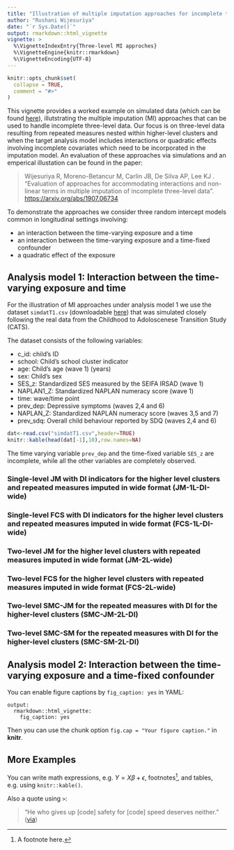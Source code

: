 ```yaml
---
title: "Illustration of multiple imputation approaches for incomplete three-level data: accomodating inetractions and non-linear terms"
author: "Rushani Wijesuriya"
date: "`r Sys.Date()`"
output: rmarkdown::html_vignette
vignette: >
  %\VignetteIndexEntry{Three-level MI approches}
  %\VignetteEngine{knitr::rmarkdown}
  %\VignetteEncoding{UTF-8}
---
```


```r
knitr::opts_chunk$set(
  collapse = TRUE,
  comment = "#>"
)
```


This vignette provides a worked example on simulated data (which can be found [here](https://raw.githack.com/moreno-betancur/medRCT/master/medRCT_4med.R)), illutstrating the multiple imputation (MI) approaches that can be used  to handle incomplete three-level data. Our focus is on three-level data resulting from repeated measures nested within higher-level clusters and when the target analysis model includes interactions or quadratic effects involving incomplete covariates which need to be incorporated in the imputation model. An evaluation of these approaches via simulations and an emperical illustation can be found in the paper:  

>Wijesuriya R, Moreno-Betancur M, Carlin JB, De Silva AP, Lee KJ . "Evaluation of approaches for accommodating interactions and non-linear terms in multiple imputation of incomplete three-level data". [https://arxiv.org/abs/1907.06734](https://arxiv.org/abs/1907.06734)

To demonstrate the approaches we consider three random intercept models common in longitudinal settings involving: 

- an interaction between the time-varying exposure and a time
- an interaction between the time-varying exposure and a time-fixed confounder
- a quadratic effect of the exposure


## Analysis model 1: Interaction between the time-varying exposure and time

For the illustration of MI approaches under analysis model 1 we use the dataset `simdatT1.csv` (downloadable [here](https://raw.githack.com/moreno-betancur/medRCT/master/dat4med.csv)) that was simulated closely following the real data from the Childhood to Adoloscenese Transition Study (CATS).

The dataset consists of the following variables:

* c_id: child's ID
* school: Child's school cluster indicator
* age: Child’s age (wave 1) (years) 
* sex: Child's sex
* SES_z: Standardized SES measured by the SEIFA IRSAD (wave 1)
* NAPLAN1_Z: Standardized NAPLAN numeracy score (wave 1) 
* time: wave/time point
* prev_dep: Depressive symptoms (waves 2,4 and 6)
* NAPLAN_Z: Standardized NAPLAN numeracy score (waves 3,5 and 7) 
* prev_sdq: Overall child behaviour reported by SDQ (waves 2,4 and 6)

```r
dat<-read.csv("simdatT1.csv",header=TRUE)
knitr::kable(head(dat[-1],10),row.names=NA)
```

The time varying variable `prev_dep` and the time-fixed variable `SES_z` are incomplete, while all the other variables are completely observed.

### Single-level JM with DI indicators for the higher level clusters and repeated measures imputed in wide format (JM-1L-DI-wide)

### Single-level FCS with DI indicators for the higher level clusters and repeated measures imputed in wide format (FCS-1L-DI-wide)

### Two-level JM for the higher level clusters with repeated measures imputed in wide format (JM-2L-wide)

### Two-level FCS for the higher level clusters with repeated measures imputed in wide format (FCS-2L-wide)

### Two-level SMC-JM for the repeated measures with DI for the higher-level clusters (SMC-JM-2L-DI)

### Two-level SMC-SM for the repeated measures with DI for the higher-level clusters (SMC-SM-2L-DI)


## Analysis model 2: Interaction between the time-varying exposure and a time-fixed confounder


You can enable figure captions by `fig_caption: yes` in YAML:

    output:
      rmarkdown::html_vignette:
        fig_caption: yes

Then you can use the chunk option `fig.cap = "Your figure caption."` in **knitr**.

## More Examples

You can write math expressions, e.g. $Y = X\beta + \epsilon$, footnotes^[A footnote here.], and tables, e.g. using `knitr::kable()`.



Also a quote using `>`:

> "He who gives up [code] safety for [code] speed deserves neither."
([via](https://twitter.com/hadleywickham/status/504368538874703872))
